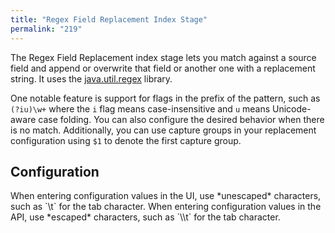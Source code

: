 ```yaml
---
title: "Regex Field Replacement Index Stage"
permalink: "219"
---
```


The Regex Field Replacement index stage lets you match against a source field and append or overwrite that field or another one with a replacement string. It uses the
[java.util.regex](https://docs.oracle.com/javase/8/docs/api/java/util/regex/Pattern.html) library.

One notable feature is support for flags in the prefix of the pattern, such as `(?iu)\w+` where the `i` flag means case-insensitive and `u` means Unicode-aware case folding. You can also configure the desired behavior when there is no match. Additionally, you can use capture groups in your replacement configuration using `$1` to denote the first capture group.

## Configuration

<Tip>
When entering configuration values in the UI, use *unescaped* characters, such as `\t` for the tab character. When entering configuration values in the API, use *escaped* characters, such as `\\t` for the tab character.
</Tip>


<SchemaParamFields schema={schema}/>
